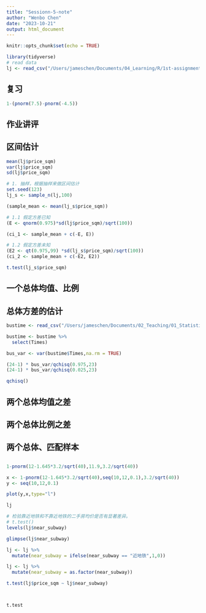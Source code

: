 ```yaml
---
title: "Sessionn-5-note"
author: "Wenbo Chen"
date: "2023-10-21"
output: html_document
---
```


```r
knitr::opts_chunk$set(echo = TRUE)

library(tidyverse)
# read data
lj <- read_csv("/Users/jameschen/Documents/04_Learning/R/1st-assignment/data/2023-09-12_cleaned.csv")

```

## 复习

```r
1-(pnorm(7.5)-pnorm(-4.5)) 
```


## 作业讲评

## 区间估计

```r
mean(lj$price_sqm)
var(lj$price_sqm)
sd(lj$price_sqm)

# 1. 抽样，根据抽样来做区间估计
set.seed(123)
lj_s <- sample_n(lj,100)

(sample_mean <- mean(lj_s$price_sqm))

# 1.1 假定方差已知
(E <- qnorm(0.975)*sd(lj$price_sqm)/sqrt(100))

(ci_1 <- sample_mean + c(-E, E))

# 1.2 假定方差未知
(E2 <- qt(0.975,99) *sd(lj_s$price_sqm)/sqrt(100))
(ci_2 <- sample_mean + c(-E2, E2))

t.test(lj_s$price_sqm)
```


## 一个总体均值、比例

## 总体方差的估计

```r
bustime <- read_csv("/Users/jameschen/Documents/02_Teaching/01_Statistics/2022/DataCSV/CH 11/BusTimes.csv")

bustime <- bustime %>% 
  select(Times)

bus_var <- var(bustime$Times,na.rm = TRUE)

(24-1) * bus_var/qchisq(0.975,23)
(24-1) * bus_var/qchisq(0.025,23)

qchisq()
```



## 两个总体均值之差

## 两个总体比例之差

## 两个总体、匹配样本


##

```r
1-pnorm(12-1.645*3.2/sqrt(40),11.9,3.2/sqrt(40))

x <- 1-pnorm(12-1.645*3.2/sqrt(40),seq(10,12,0.1),3.2/sqrt(40))
y <- seq(10,12,0.1)

plot(y,x,type="l")

lj

# 检验靠近地铁和不靠近地铁的二手房均价是否有显著差异。
# t.test()
levels(lj$near_subway)

glimpse(lj$near_subway)

lj <- lj %>% 
  mutate(near_subway = ifelse(near_subway == "近地铁",1,0))

lj <- lj %>% 
  mutate(near_subway = as.factor(near_subway))

t.test(lj$price_sqm ~ lj$near_subway)



t.test
```

